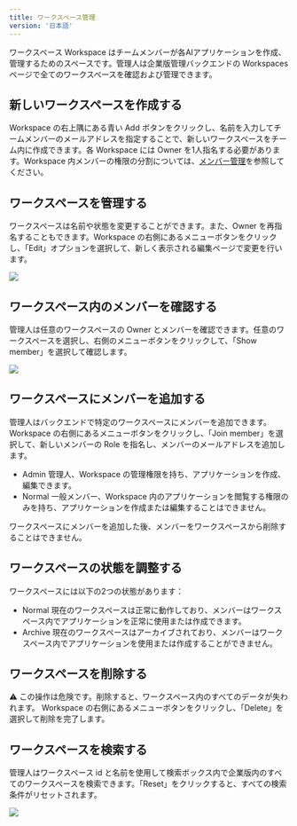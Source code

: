 ```yaml
---
title: ワークスペース管理
version: '日本語'
---
```


ワークスペース Workspace はチームメンバーが各AIアプリケーションを作成、管理するためのスペースです。管理人は企業版管理バックエンドの Workspaces ページで全てのワークスペースを確認および管理できます。

## 新しいワークスペースを作成する

Workspace の右上隅にある青い Add ボタンをクリックし、名前を入力してチームメンバーのメールアドレスを指定することで、新しいワークスペースをチーム内に作成できます。各 Workspace には Owner を1人指名する必要があります。Workspace 内メンバーの権限の分割については、[メンバー管理](/administrator-guide/members-management)を参照してください。

## ワークスペースを管理する
ワークスペースは名前や状態を変更することができます。また、Owner を再指名することもできます。Workspace の右側にあるメニューボタンをクリックし、「Edit」オプションを選択して、新しく表示される編集ページで変更を行います。

![](/ja-jp/images/workspace-management-1.png)

## ワークスペース内のメンバーを確認する
管理人は任意のワークスペースの Owner とメンバーを確認できます。任意のワークスペースを選択し、右側のメニューボタンをクリックして、「Show member」を選択して確認します。

![](/ja-jp/images/workspace-management-2.png)

## ワークスペースにメンバーを追加する

管理人はバックエンドで特定のワークスペースにメンバーを追加できます。Workspace の右側にあるメニューボタンをクリックし、「Join member」を選択して、新しいメンバーの Role を指名し、メンバーのメールアドレスを追加します。
- Admin 管理人、Workspace の管理権限を持ち、アプリケーションを作成、編集できます。
- Normal 一般メンバー、Workspace 内のアプリケーションを閲覧する権限のみを持ち、アプリケーションを作成または編集することはできません。

ワークスペースにメンバーを追加した後、メンバーをワークスペースから削除することはできません。

## ワークスペースの状態を調整する

ワークスペースには以下の2つの状態があります：
- Normal
  現在のワークスペースは正常に動作しており、メンバーはワークスペース内でアプリケーションを正常に使用または作成できます。
- Archive
  現在のワークスペースはアーカイブされており、メンバーはワークスペース内でアプリケーションを使用または作成することができません。

## ワークスペースを削除する

⚠️ この操作は危険です。削除すると、ワークスペース内のすべてのデータが失われます。
Workspace の右側にあるメニューボタンをクリックし、「Delete」を選択して削除を完了します。

## ワークスペースを検索する

管理人はワークスペース id と名前を使用して検索ボックス内で企業版内のすべてのワークスペースを検索できます。「Reset」をクリックすると、すべての検索条件がリセットされます。

![](/ja-jp/images/workspace-management-3.png)